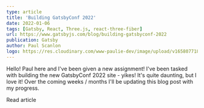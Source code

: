 ```yaml
---
type: article
title: 'Building GatsbyConf 2022'
date: 2022-01-06
tags: [Gatsby, React, Three.js, react-three-fiber]
url: https://www.gatsbyjs.com/blog/building-gatsbyconf-2022
publication: Gatsby
author: Paul Scanlon
logo: https://res.cloudinary.com/www-paulie-dev/image/upload/v1658077182/paulie.dev/Logos/gatsby-logo_dgbkjm.png
---
```


Hello! Paul here and I've been given a new assignment! I've been tasked with building the new GatsbyConf 2022 site -
yikes! It's quite daunting, but I love it! Over the coming weeks / months I'll be updating this blog post with my
progress.

<MarkdownCtaLink href="https://www.gatsbyjs.com/blog/building-gatsbyconf-2022">Read article</MarkdownCtaLink>
